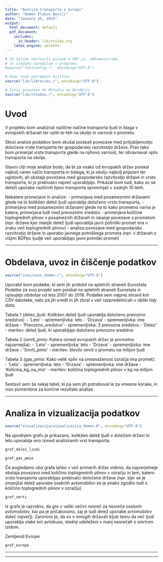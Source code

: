 ```yaml
---
title: "Analiza transporta v Evropi"
author: "Domen Flakus Bosilj"
date: "January 15, 2019"
output:
  html_document: default
  pdf_document:
    includes:
      in_header: lib/styles.sty
    latex_engine: xelatex
---
```


```r
# Če želimo nastaviti pisave v PDF-ju, odkomentiramo
# in sledimo navodilom v programu.
#source("fontconfig.r", encoding="UTF-8")

# Uvoz vseh potrebnih knjižnic
source("lib/libraries.r", encoding="UTF-8")
```

```r
# Izris povezave do RStudia na Binderju
source("lib/rstudio.r", encoding="UTF-8")
```

# Uvod

V projektu bom analiziral različne načine transporta ljudi in blaga v evropskih državah ter vplih le-teh na okolje in varnost v prometu.

Skozi analize podatkov bom skušal poiskati povezave med priljubljenostjo določene vrste transporta ter gospodarsko razvitostjo države. Prav tako bom primerjal vrste transporta glede na njihovo varnost, ter obravnaval vpliv transporta na okolje.

Glavni cilji moje analize bodo, da bi za vsako od evropskih držav poiskal najbolj varen način transporta in tistega, ki je okolju najbolj prijazen ter ugotoviti, ali obstaja povezava med gospodarsko razvitostjo države in vrsto transporta, ki jo prebivalci največ uporabljajo. Prikazal bom tudi, kako so se deleži uporabe različnih tipov transporta spreminjali v zadnjih 10 letih.


Nekatere primerjave in analize:
  - primerjava med posameznimi državami glede na to kolikšen delež ljudi uporablja določeno vrsto      transporta,
  - primerjava med posameznimi državami glede na to kako prometno varna je katera, primerjava tudi     med prevoznimi sredstvi
  - primerjava količine toplogrednih plinov v posameznih državah in iskanje povezave s prometom        (npr. države kjer manjši delež ljudi uporablja javni potniški promet ima v zraku več               toplogrednih plinov)
  - analiza povezave med gospodarsko razvitostjo države in uporabo javnega potniškega prometa (npr.     v državah z višjim BDPpc ljudje več uporabljajo javni potniški promet)

***

# Obdelava, uvoz in čiščenje podatkov

```r
source("uvoz/uvoz_domen.r", encoding="UTF-8")
```

Uporabil bom podatke, ki sem jih pridobil na spletnih straneh Eurostata 
Podatke za svoj projekt sem poiskal na spletnih straneh Eurostata in opisujejo obdobje od leta 2007 do 2016. Podatke sem najprej shranil kot CSV datoteke, nato pa jih uredil in jih zbral v več razpredelnicah v obliki *tidy data*.

Tabela 1 (delez_ljudi: Kolikšen delež ljudi uporablja določeno prevozno sredstvo):
- 'Leto' - spremenljivka: leto
- 'Drzava' - spremenljivka: ime države
- 'Prevozno_sredstvo' - spremenljivka: 3 prevozna sredstva
- 'Delez' - meritev: delež ljudi, ki uporabljajo določeno prevozno sredstvo

Tabela 2 (smrti_pmio: Katera izmed evropskih držav je prometno najvarnejša):
- 'Leto' - spremenljivka: leto
- 'Drzava' - spremenljivka: ime države
- 'Smrti_pmio' - meritev: število smrti v prometu na milijon ljudi
  
Tabela 3 (gas_pmio: Kako velik vpliv na onesnaženost ozračja ima promet):
- 'Leto' - spremenljivka: leto
- 'Drzava' - spremenljivka: ime države
- 'Kolicina_kg_na_mio' - meritev: količina toplogrednih plinov v kg na milijon ljudi
  

Sestavil sem še nekaj tabel, ki pa sem jih potreboval le za vmesne korake, in niso pomembne za končne rezultate analize.


***

# Analiza in vizualizacija podatkov

```r
source("vizualizacija/vizualizacija_domen.R", encoding="UTF-8")
```


Na spodnjem grafu je prikazano, kolikšen delež ljudi v določeni državi in letu uporablja eno izmed analiziranih vrst transporta.

```r
graf_delez_ljudi
```

```r
graf_gas_pmio
```

Če pogledamo oba grafa lahko v več primerih držav vidimo, da najverjetneje obstaja povezavo med količino toplogrednih plinov v ozračju in tem, katero vrsto transporta uporabljajo prebivalci določene države (npr. kjer se je zmanjšal delež uporabe osebnih avtomobilov se je enako zgodilo tudi s količino toplogrednih plinov v ozračju).


```r
graf_smrti
```

Iz grafa je razvidno, da gre v veliki večini nesreč za nesreče osebnih avtomobilov, kar pa je pričakovano, saj je tudi delež uporabe avtomobilov daleč največji. Zanimivo je, da so v mnogih državah kljub temu da več ljudi uporablja vlake kot avtobuse, slednji udeleženi v manj nesrečah s smrtnim izidom.


Zemljevid Evrope

```r
graf_europe
```

***

<!-- # Napredna analiza podatkov -->

<!-- ```{r analiza, echo=FALSE, message=FALSE} -->
<!-- source("analiza/analiza.r", encoding="UTF-8") -->
<!-- ``` -->

<!-- Spodnji graf prikazuje povezavo med številom naselij in površino občine. -->

<!-- ```{r graf, echo=FALSE, fig.align='center', fig.cap='Povezava med številom naselij in površino občine'} -->
<!-- ggplot(inner_join(obcine, data.frame(obcina=names(skupine), -->
<!--                                      skupina=factor(skupine)), by="obcina") -->
<!-- , aes(x=povrsina, y=naselja, color=skupina, size=prebivalci/1000)) + geom_point() + -->
<!--   ggtitle("Število naselij glede na površino občine") + -->
<!--   xlab(expression("Površina (km"^2 * ")")) + ylab("Št. naselij") + -->
<!--   guides(color=guide_legend(title="Skupina"), -->
<!--          size=guide_legend(title="Prebivalci (* 1000)")) -->
<!-- ``` -->

***

